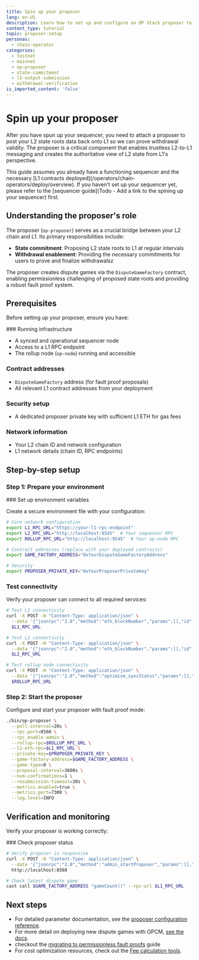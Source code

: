 ```yaml
---
title: Spin up your proposer
lang: en-US
description: Learn how to set up and configure an OP Stack proposer to post L2 state roots.
content_type: tutorial
topic: proposer-setup
personas:
  - chain-operator
categories:
  - testnet
  - mainnet
  - op-proposer
  - state-commitment
  - l2-output-submission
  - withdrawal-verification
is_imported_content: 'false'
---
```



# Spin up your proposer

After you have spun up your sequencer, you need to attach a proposer to post your L2 state roots data back onto L1 so we can prove withdrawal validity. 
The proposer is a critical component that enables trustless L2-to-L1 messaging and creates the authoritative view of L2 state from L1's perspective.

<Callout type="info">
  This guide assumes you already have a functioning sequencer and the necessary [L1 contracts deployed](/operators/chain-operators/deploy/overview). 
  If you haven't set up your sequencer yet, please refer to the [sequencer guide](Todo - Add a link to the spining up your sequencer) first.
</Callout>

## Understanding the proposer's role

The proposer (`op-proposer`) serves as a crucial bridge between your L2 chain and L1. Its primary responsibilities include:

*   **State commitment**: Proposing L2 state roots to L1 at regular intervals
*   **Withdrawal enablement**: Providing the necessary commitments for users to prove and finalize withdrawalsz

The proposer creates dispute games via the `DisputeGameFactory` contract, enabling permissionless challenging of proposed state roots and providing a robust fault proof system.

## Prerequisites

Before setting up your proposer, ensure you have:

<Steps>
  ### Running infrastructure

  *   A synced and operational sequencer node
  *   Access to a L1 RPC endpoint
  *   The rollup node (`op-node`) running and accessible

  ### Contract addresses

  *   `DisputeGameFactory` address (for fault proof proposals)
  *   All relevant L1 contract addresses from your deployment

  ### Security setup

  *   A dedicated proposer private key with sufficient L1 ETH for gas fees

  ### Network information

  *   Your L2 chain ID and network configuration
  *   L1 network details (chain ID, RPC endpoints)
</Steps>

## Step-by-step setup

### Step 1: Prepare your environment

<Steps>
  ### Set up environment variables

  Create a secure environment file with your configuration:

  ```bash
  # Core network configuration
  export L1_RPC_URL="https://your-l1-rpc-endpoint"
  export L2_RPC_URL="http://localhost:8545"  # Your sequencer RPC
  export ROLLUP_RPC_URL="http://localhost:9545"  # Your op-node RPC

  # Contract addresses (replace with your deployed contracts)
  export GAME_FACTORY_ADDRESS="0xYourDisputeGameFactoryAddress"

  # Security
  export PROPOSER_PRIVATE_KEY="0xYourProposerPrivateKey"
  ```

  ### Test connectivity

  Verify your proposer can connect to all required services:

  ```bash
  # Test L1 connectivity
  curl -X POST -H "Content-Type: application/json" \
    --data '{"jsonrpc":"2.0","method":"eth_blockNumber","params":[],"id":1}' \
    $L1_RPC_URL

  # Test L2 connectivity  
  curl -X POST -H "Content-Type: application/json" \
    --data '{"jsonrpc":"2.0","method":"eth_blockNumber","params":[],"id":1}' \
    $L2_RPC_URL

  # Test rollup node connectivity
  curl -X POST -H "Content-Type: application/json" \
    --data '{"jsonrpc":"2.0","method":"optimism_syncStatus","params":[],"id":1}' \
    $ROLLUP_RPC_URL
  ```
</Steps>

### Step 2: Start the proposer

Configure and start your proposer with fault proof mode:

```bash
./bin/op-proposer \
  --poll-interval=20s \
  --rpc.port=8560 \
  --rpc.enable-admin \
  --rollup-rpc=$ROLLUP_RPC_URL \
  --l1-eth-rpc=$L1_RPC_URL \
  --private-key=$PROPOSER_PRIVATE_KEY \
  --game-factory-address=$GAME_FACTORY_ADDRESS \
  --game-type=0 \
  --proposal-interval=3600s \
  --num-confirmations=1 \
  --resubmission-timeout=30s \
  --metrics.enabled=true \
  --metrics.port=7300 \
  --log.level=INFO
```
## Verification and monitoring

Verify your proposer is working correctly:

<Steps>
  ### Check proposer status

  ```bash
  # Verify proposer is responsive
  curl -X POST -H "Content-Type: application/json" \
    --data '{"jsonrpc":"2.0","method":"admin_startProposer","params":[],"id":1}' \
    http://localhost:8560

  # Check latest dispute game
  cast call $GAME_FACTORY_ADDRESS "gameCount()" --rpc-url $L1_RPC_URL
  ```
</Steps>

## Next steps

*   For detailed parameter documentation, see the [proposer configuration reference](/operators/chain-operators/configuration/proposer). 
*   For more detail on deploying new dispute games with OPCM, [see the docs](/operators/chain-operators/tutorials/dispute-games).
*   checkout the [migrating to permissionless fault proofs](/operators/chain-operators/tutorials/migrating-permissionless) guide
*   For cost optimization resources, check out the [Fee calculation tools](/operators/chain-operators/tools/fee-calculator).
